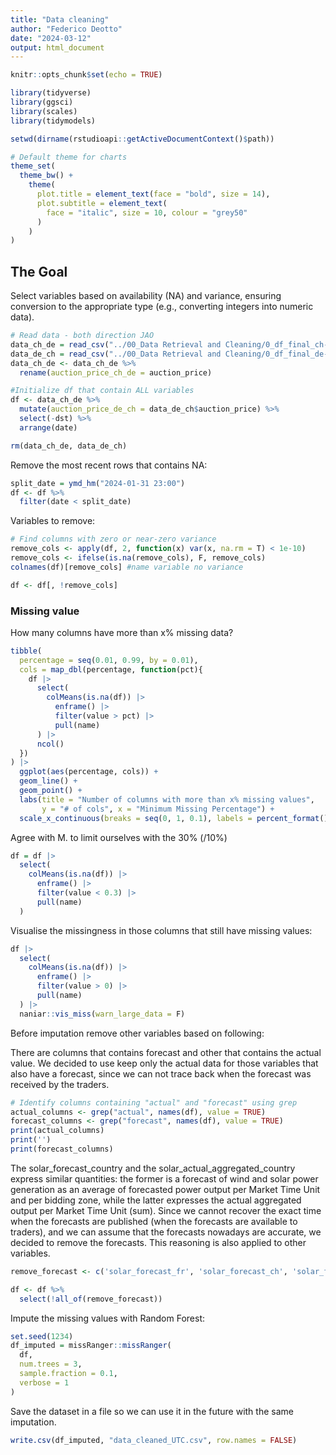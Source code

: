 ```yaml
---
title: "Data cleaning"
author: "Federico Deotto"
date: "2024-03-12"
output: html_document
---
```


```r
knitr::opts_chunk$set(echo = TRUE)

library(tidyverse)
library(ggsci)
library(scales)
library(tidymodels)

setwd(dirname(rstudioapi::getActiveDocumentContext()$path))

# Default theme for charts
theme_set(
  theme_bw() +
    theme(  
      plot.title = element_text(face = "bold", size = 14),
      plot.subtitle = element_text(
        face = "italic", size = 10, colour = "grey50"
      )
    )
)

```

## The Goal

Select variables based on availability (NA) and variance, ensuring conversion to the appropriate type (e.g., converting integers into numeric data).

```r
# Read data - both direction JAO
data_ch_de = read_csv("../00_Data Retrieval and Cleaning/0_df_final_ch-de_UTC.csv")
data_de_ch = read_csv("../00_Data Retrieval and Cleaning/0_df_final_de-ch_UTC.csv")
data_ch_de <- data_ch_de %>%
  rename(auction_price_ch_de = auction_price)

#Initialize df that contain ALL variables
df <- data_ch_de %>% 
  mutate(auction_price_de_ch = data_de_ch$auction_price) %>% 
  select(-dst) %>% 
  arrange(date)

rm(data_ch_de, data_de_ch)
```


Remove the most recent rows that contains NA:
```r
split_date = ymd_hm("2024-01-31 23:00")
df <- df %>% 
  filter(date < split_date)
```



Variables to remove:

```r
# Find columns with zero or near-zero variance
remove_cols <- apply(df, 2, function(x) var(x, na.rm = T) < 1e-10)
remove_cols <- ifelse(is.na(remove_cols), F, remove_cols)
colnames(df)[remove_cols] #name variable no variance

df <- df[, !remove_cols]
```
### Missing value

How many columns have more than x% missing data?

```r
tibble(
  percentage = seq(0.01, 0.99, by = 0.01),
  cols = map_dbl(percentage, function(pct){
    df |> 
      select(
        colMeans(is.na(df)) |> 
          enframe() |>
          filter(value > pct) |> 
          pull(name) 
      ) |> 
      ncol()
  })
) |> 
  ggplot(aes(percentage, cols)) +
  geom_line() +
  geom_point() +
  labs(title = "Number of columns with more than x% missing values",
       y = "# of cols", x = "Minimum Missing Percentage") +
  scale_x_continuous(breaks = seq(0, 1, 0.1), labels = percent_format())
```

Agree with M. to limit ourselves with the 30% (/10%)

```r
df = df |> 
  select(
    colMeans(is.na(df)) |> 
      enframe() |>
      filter(value < 0.3) |> 
      pull(name) 
  )
```

Visualise the missingness in those columns that still have missing values:

```r
df |> 
  select(
    colMeans(is.na(df)) |> 
      enframe() |>
      filter(value > 0) |> 
      pull(name)
  ) |> 
  naniar::vis_miss(warn_large_data = F)
```


Before imputation remove other variables based on following:

There are columns that contains forecast and other that contains the actual value.
We decided to use keep only the actual data for those variables that also have  a forecast, since we can not trace back when the forecast was received by the traders.

```r
# Identify columns containing "actual" and "forecast" using grep
actual_columns <- grep("actual", names(df), value = TRUE)
forecast_columns <- grep("forecast", names(df), value = TRUE)
print(actual_columns)
print('')
print(forecast_columns)
```

The solar_forecast_country and the solar_actual_aggregated_country express similar quantities: the former is a forecast of wind and solar power generation as an average of forecasted power output per Market Time Unit and per bidding zone, while the latter expresses the actual aggregated output per Market Time Unit (sum). Since we cannot recover the exact time when the forecasts are published (when the forecasts are available to traders), and we can assume that the forecasts nowadays are accurate, we decided to remove the forecasts. This reasoning is also applied to other variables.


```r
remove_forecast <- c('solar_forecast_fr', 'solar_forecast_ch', 'solar_forecast_it','solar_forecast_at', 'wind_offshore_forecast_de', 'wind_onshore_forecast_de', 'wind_onshore_forecast_ch', 'wind_onshore_forecast_at')

df <- df %>% 
  select(!all_of(remove_forecast))
```


Impute the missing values with Random Forest:

```r
set.seed(1234)
df_imputed = missRanger::missRanger(
  df,
  num.trees = 3,
  sample.fraction = 0.1,
  verbose = 1
)
```


Save the dataset in a file so we can use it in the future with the same imputation.

```r
write.csv(df_imputed, "data_cleaned_UTC.csv", row.names = FALSE)
```